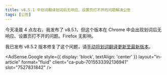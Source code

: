 ```yaml
---
title: v8.5.1 中划词翻译划词后无响应、设置页打不开的问题解决公告
tags: [公告]
---
```



今天凌晨 4 点左右，我发布了 v8.5.1，但这个版本在 Chrome 中会出现划词后无响应、设置页打不开的问题。Firefox 无影响。

我已发布 v8.5.2 版本修复了这个问题，请[手动将划词翻译更新至最新版本](/docs/install/#manual)。

<!--truncate-->

<AdSense.Google
  style={{ display: 'block', textAlign: 'center' }}
  layout="in-article"
  format="fluid"
  client="ca-pub-7015533392136941"
  slot="7527831842"
/>
